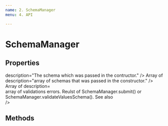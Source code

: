 ```yaml
---
name: 2. SchemaManager
menu: 4. API

---
```



# SchemaManager

## Properties

<ApiHeader>
  <ApiProp
  name="name"
  type="string"
  description="Name of the schema. Mandatory, if the schema should be used as a subschema."
  />
  <ApiProp
  name="schema"
  type=<Link link="/docs-9-1-schema" text="ISchema" sameTab/>
  description="The schema which was passed in the contructor."
  />
  <ApiProp
  name="schemaList"
  type=<span>Array of <Link link="/docs-9-1-schema" text="ISchema" sameTab/></span>
  description="array of schemas that was passed in the constructor."
  />
  <ApiProp
  name="validationErrors"
  type=<span>Array of <Link link="/docs-9-1-types#ivalidationerror" text="IValidationError" sameTab/></span>
  description=<div>array of validations errors. Reulst of SchemaManager.submit() or SchemaManager.validateValuesSchema(). See also <Link link="/docs-3-validation" text="Validation"/></div>
  />
  <ApiProp
  name="errors"
  type="Array"
  description="Array of structural errors in the schema. Result of SchemaManager.checkSchema()."
  />
  <ApiProp
  name="dataStateChanged"
  def="false"
  type="boolean"
  description="When the values has been edited by a user, dataStateChanged changes to true. It changes back to false only after:  1. succesful submit 2. cancelValues() method."
  />
</ApiHeader>

## Methods

<ApiHeader isEvents>
  <ApiProp
  name="constructor"
  parameter={['schema', 'Schema-definition', 'schemaList', 'List of subschemas']}
  description="The constructor of SchemaManager."
  />
  <ApiProp
  name="render"
  parameter={['callback', 'function to execute after render.']}
  description="Renders the form."
  />
  <ApiProp
  name="renderComponent"
  parameter={['component', 'component to render', 'callback', 'callback: function to execute after render.']}
  description="Renders a single component."
  />
  <ApiProp
  name="renderComponents"
  parameter={['array of components', 'components to render', 'callback', 'callback: function to execute after render.']}
  description="Renders a single component."
  />
  <ApiProp
  name="focusComponent"
  parameter={['component', 'component to focus', 'makeComponentVisible', 'If true calls makeComponentVisible function (default true).']}
  description="Set the focus to a input-component."
  />
  <ApiProp
  name="makeComponentVisible"
  parameter={['component', 'component to make visible.']}
  description="If the specified component is not visible because it's in a tab which is not active, or a panel which is collapsed, this method will make it visible by activating the tab or expanding the panel."
  />
  <ApiProp
  name="submit"
  parameter="none"
  description="validates the values. Return true , if successful and calls the onSubmit event of the schema and sets dataStateChanged to false."
  />
  <ApiProp
  name="cancelValues"
  parameter="none"
  description="Reverts back the values to the initial values or the values since the last submit."
  />
  <ApiProp
  name="getComponentById"
  parameter={['id', '(string) key of component']}
  description="Returns a component or undefined."
  />
  <ApiProp
  name="getComponentByFieldPath"
  parameter={['fieldPath', '(string) field path']}
  description="Finds a component by field path. If the field is in a subschema add the subschema field (e.g. address.name). Returns a component or undefined."
  />
  <ApiProp
  name="clearValueErrors"
  parameter="none"
  description="Clears the validation errors."
  />
  <ApiProp
  name="validateValuesSchema"
  parameter="none"
  description="Validates the current values. Fills the validationErrors array with errors. Returns true, if no validation errors."
  />
  <ApiProp
  name="getSchemaValue"
  parameter={['component', 'component to query for the value', 'arrayId', 'Record Id if value is in Subschema Array']}
  description="Returns the value of a component."
  />
  <ApiProp
  name="updateValue"
  parameter={['field', '(string) fieldname', 'value', 'Value to update']}
  description="Update the value in the schema by the field. Always call this method if you want to update a value in the schema and want to validate. See also updateSchemaValue"
  />
  <ApiProp
  name="updateSchemaValue"
  parameter={['component', 'component to update the value', 'value', 'Value to update', 'arrayId', 'Record Id if value is in Subschema Array']}
  description="Update the value in the schema by component. Always call this method if you want to update a value in the schema and want to validate. Besides this, this also does the following (if defined): 1. calls the onBeforChange event, 2. applies any modifiers, 3. validates the value, 4. calls the onChange event of the component and of the schema."
  />
  <ApiProp
  name="changeExpanded"
  parameter={['component', '(IComponentExpansionPanel) ExpansionPanel to expand', 'expanded', '(boolean) expand / collapse']}
  description="Expand / collapse a ExpansionPanel by code. "
  />
  <ApiProp
  name="changeActiveTab"
  parameter={['component', '(IComponentTabs) Tabs Component', 'activeTab', '(number) index of tab to be activated (beginning from 0)']}
  description="Activate a tab page by code. "
  />
  <ApiProp
  name="checkSchema"
  parameter="none"
  description="Check the schema for any structural errors. Returns the errors array, if there are errors."
  />


</ApiHeader>

